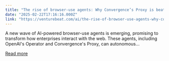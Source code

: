 ```yaml
---
title: "The rise of browser-use agents: Why Convergence’s Proxy is beating OpenAI’s Operator"
date: "2025-02-22T17:16:16.000Z"
link: "https://venturebeat.com/ai/the-rise-of-browser-use-agents-why-convergences-proxy-is-beating-openais-operator/"
---
```


A new wave of AI-powered browser-use agents is emerging, promising to transform how enterprises interact with the web. These agents, including OpenAI's Operator and Convergence's Proxy, can autonomous...

[Read more](https://venturebeat.com/ai/the-rise-of-browser-use-agents-why-convergences-proxy-is-beating-openais-operator/)
